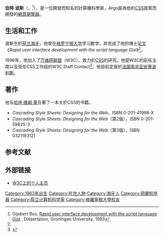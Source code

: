 {{noteTA
|G1=IT
|1=zh-hans:层叠样式表; zh-hant:階層式樣式表;
}} 
{{Infobox Person
| name        = 伯特·波斯
| image       = Bert Bos 1.jpg
| caption     = 
| birth_date  = {{birth date and age|1963|11|10}}
| birth_place = {{NLD}}[[海牙|海牙]]
| death_place = 
| occupation  = [[计算机科学家|计算机科学家]]
| known_for   = [[CSS|CSS]]
| salary      = 
| networth    = 
| spouse      = 
| children    = 
| website     = http://www.w3.org/People/Bos/
| footnotes   = 
}} 

'''伯特·波斯'''（{{lang-en|'''Gijsbert (Bert) Bos'''}}，{{bd|1963年|11月10日|||}}<ref name=dis>Gijsbert Bos, [http://dissertations.ub.rug.nl/FILES/faculties/arts/1993/g.bos/titlecon.pdf Rapid user interface development with the script language Gist] {{Wayback|url=http://dissertations.ub.rug.nl/FILES/faculties/arts/1993/g.bos/titlecon.pdf |date=20110928111941 }}, Dissertation, Groningen University, 1993</ref>），是一位開發{{link-en|Argo (網頁瀏覽器)|Argo (web browser)|Argo}}而知名的計算機科學家，Argo是為他的[[CSS|CSS]]提案而開發的[[網頁瀏覽器|網頁瀏覽器]]。

== 生活和工作 ==
波斯生於[[荷兰|荷兰]][[海牙|海牙]]，他曾在[[格罗宁根大学|格罗宁根大学]]学习数学，并完成了他的博士[[论文|论文]]《''Rapid user interface development with the script language Gist''》<ref name=dis/>。

1996年，他加入了[[万维网联盟|万维网联盟]]（W3C），致力於[[CSS|CSS]]的研究。他是W3C的前任主席以及现任CSS工作组的W3C Staff Contact<ref>{{Cite web |author=fantasai |url=http://www.w3.org/blog/CSS/2008/04/04/resolutions_17 |title=Resolutions 2008-03 San Diego Part I: Working Group Operations, Communication, and Charter |date=2008-04-04 |work=CSS Working Group Blog |accessdate=2008-04-16 |archive-date=2008-04-08 |archive-url=https://web.archive.org/web/20080408012832/http://www.w3.org/blog/CSS/2008/04/04/resolutions_17 |dead-url=no }}</ref>。他目前定居於[[法国|法国]][[索非亚安蒂波利斯|索非亚安蒂波利斯]]。

== 著作 ==
他与[[哈肯·维姆·莱|哈肯·维姆·莱]]合著了一本关於CSS的书籍。
* ''Cascading Style Sheets: Designing for the Web''，ISBN 0-201-41998-X
* ''Cascading Style Sheets: Designing for the Web''（第2版），ISBN 0-201-59625-3
*''Cascading Style Sheets: Designing for the Web''（第3版），ISBN 0321193121

== 参考文献 ==
{{reflist}}

== 外部链接 ==
*[http://www.w3.org/People/Bos/ W3C上的个人主页]{{Wayback|url=http://www.w3.org/People/Bos/ |date=20100211151926 }}

{{Authority control}}
{{DEFAULTSORT:Bos, Bert}}
[[Category:1963年出生|Category:1963年出生]]
[[Category:在世人物|Category:在世人物]]
[[Category:海牙人|Category:海牙人]]
[[Category:荷蘭程序員|Category:荷蘭程序員]]
[[Category:荷兰计算机科学家|Category:荷兰计算机科学家]]
[[Category:格羅寧根大學校友|Category:格羅寧根大學校友]]
{{Europe-scientist-stub}}
